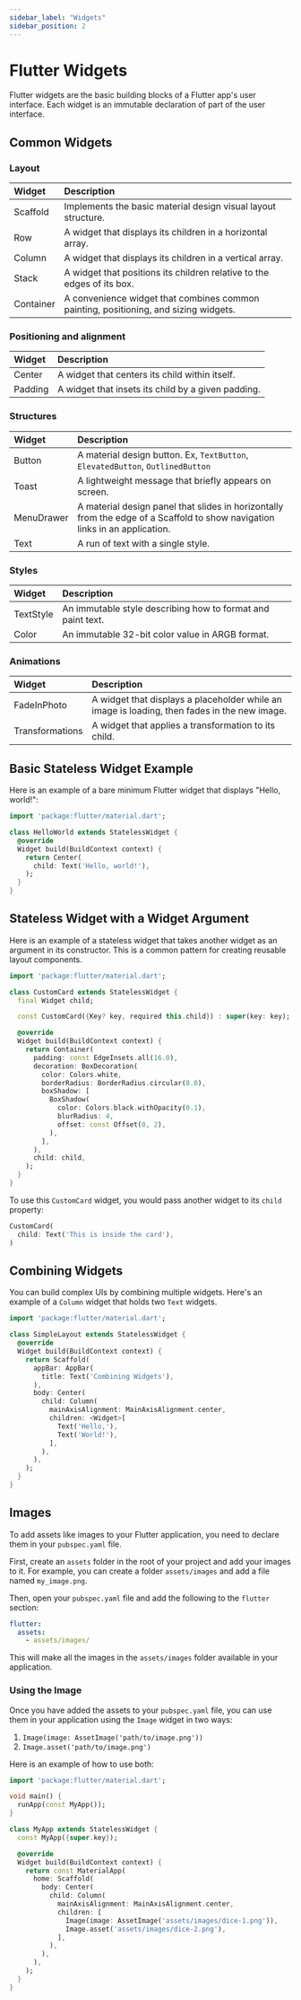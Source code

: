```yaml
---
sidebar_label: "Widgets"
sidebar_position: 2
---
```


# Flutter Widgets

Flutter widgets are the basic building blocks of a Flutter app's user interface. Each widget is an immutable declaration of part of the user interface.

## Common Widgets

### Layout

| Widget    | Description                                                                          |
| :-------- | :----------------------------------------------------------------------------------- |
| Scaffold  | Implements the basic material design visual layout structure.                        |
| Row       | A widget that displays its children in a horizontal array.                           |
| Column    | A widget that displays its children in a vertical array.                             |
| Stack     | A widget that positions its children relative to the edges of its box.               |
| Container | A convenience widget that combines common painting, positioning, and sizing widgets. |

### Positioning and alignment

| Widget  | Description                                        |
| :------ | :------------------------------------------------- |
| Center  | A widget that centers its child within itself.     |
| Padding | A widget that insets its child by a given padding. |

### Structures

| Widget     | Description                                                                                                                 |
| :--------- | :-------------------------------------------------------------------------------------------------------------------------- |
| Button     | A material design button. Ex, `TextButton`, `ElevatedButton`, `OutlinedButton`                                              |
| Toast      | A lightweight message that briefly appears on screen.                                                                       |
| MenuDrawer | A material design panel that slides in horizontally from the edge of a Scaffold to show navigation links in an application. |
| Text       | A run of text with a single style.                                                                                          |

### Styles

| Widget    | Description                                                 |
| :-------- | :---------------------------------------------------------- |
| TextStyle | An immutable style describing how to format and paint text. |
| Color     | An immutable 32-bit color value in ARGB format.             |

### Animations

| Widget          | Description                                                                                  |
| :-------------- | :------------------------------------------------------------------------------------------- |
| FadeInPhoto     | A widget that displays a placeholder while an image is loading, then fades in the new image. |
| Transformations | A widget that applies a transformation to its child.                                         |

## Basic Stateless Widget Example

Here is an example of a bare minimum Flutter widget that displays "Hello, world!":

```dart
import 'package:flutter/material.dart';

class HelloWorld extends StatelessWidget {
  @override
  Widget build(BuildContext context) {
    return Center(
      child: Text('Hello, world!'),
    );
  }
}
```

## Stateless Widget with a Widget Argument

Here is an example of a stateless widget that takes another widget as an argument in its constructor. This is a common pattern for creating reusable layout components.

```dart
import 'package:flutter/material.dart';

class CustomCard extends StatelessWidget {
  final Widget child;

  const CustomCard({Key? key, required this.child}) : super(key: key);

  @override
  Widget build(BuildContext context) {
    return Container(
      padding: const EdgeInsets.all(16.0),
      decoration: BoxDecoration(
        color: Colors.white,
        borderRadius: BorderRadius.circular(8.0),
        boxShadow: [
          BoxShadow(
            color: Colors.black.withOpacity(0.1),
            blurRadius: 4,
            offset: const Offset(0, 2),
          ),
        ],
      ),
      child: child,
    );
  }
}
```

To use this `CustomCard` widget, you would pass another widget to its `child` property:

```dart
CustomCard(
  child: Text('This is inside the card'),
)
```

## Combining Widgets

You can build complex UIs by combining multiple widgets. Here's an example of a `Column` widget that holds two `Text` widgets.

```dart
import 'package:flutter/material.dart';

class SimpleLayout extends StatelessWidget {
  @override
  Widget build(BuildContext context) {
    return Scaffold(
      appBar: AppBar(
        title: Text('Combining Widgets'),
      ),
      body: Center(
        child: Column(
          mainAxisAlignment: MainAxisAlignment.center,
          children: <Widget>[
            Text('Hello,'),
            Text('World!'),
          ],
        ),
      ),
    );
  }
}
```

## Images

To add assets like images to your Flutter application, you need to declare them in your `pubspec.yaml` file.

First, create an `assets` folder in the root of your project and add your images to it. For example, you can create a folder `assets/images` and add a file named `my_image.png`.

Then, open your `pubspec.yaml` file and add the following to the `flutter` section:

```yaml
flutter:
  assets:
    - assets/images/
```

This will make all the images in the `assets/images` folder available in your application.

### Using the Image

Once you have added the assets to your `pubspec.yaml` file, you can use them in your application using the `Image` widget in two ways:

1.  `Image(image: AssetImage('path/to/image.png'))`
2.  `Image.asset('path/to/image.png')`

Here is an example of how to use both:

```dart title="main.dart"
import 'package:flutter/material.dart';

void main() {
  runApp(const MyApp());
}

class MyApp extends StatelessWidget {
  const MyApp({super.key});

  @override
  Widget build(BuildContext context) {
    return const MaterialApp(
      home: Scaffold(
        body: Center(
          child: Column(
            mainAxisAlignment: MainAxisAlignment.center,
            children: [
              Image(image: AssetImage('assets/images/dice-1.png')),
              Image.asset('assets/images/dice-2.png'),
            ],
          ),
        ),
      ),
    );
  }
}
```
